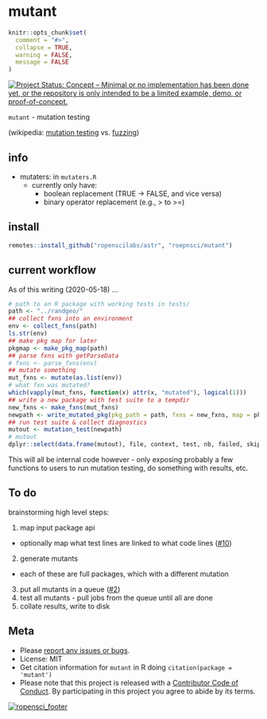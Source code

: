 mutant
======

```r
knitr::opts_chunk$set(
  comment = "#>",
  collapse = TRUE,
  warning = FALSE,
  message = FALSE
)
```

[![Project Status: Concept – Minimal or no implementation has been done yet, or the repository is only intended to be a limited example, demo, or proof-of-concept.](http://www.repostatus.org/badges/latest/concept.svg)](http://www.repostatus.org/#concept)

`mutant` - mutation testing

(wikipedia: [mutation testing](https://en.wikipedia.org/wiki/Mutation_testing) vs. [fuzzing](https://en.wikipedia.org/wiki/Fuzzing))

## info

- mutaters: in `mutaters.R`
  - currently only have: 
    - boolean replacement (TRUE -> FALSE, and vice versa)
    - binary operator replacement (e.g., > to >=)

## install

```r
remotes::install_github("ropenscilabs/astr", "roepnsci/mutant")
```

## current workflow

As of this writing (2020-05-18) ...

```r
# path to an R package with working tests in tests/
path <- "../randgeo/" 
## collect fxns into an environment
env <- collect_fxns(path)
ls.str(env)
## make pkg map for later
pkgmap <- make_pkg_map(path)
## parse fxns with getParseData
# fxns <- parse_fxns(env)
## mutate something
mut_fxns <- mutate(as.list(env))
# what fxn was mutated?
which(vapply(mut_fxns, function(x) attr(x, "mutated"), logical(1)))
## write a new package with test suite to a tempdir
new_fxns <- make_fxns(mut_fxns)
newpath <- write_mutated_pkg(pkg_path = path, fxns = new_fxns, map = pkgmap)
## run test suite & collect diagnostics
mutout <- mutation_test(newpath)
# mutout
dplyr::select(data.frame(mutout), file, context, test, nb, failed, skipped, error, warning, passed)
```

This will all be internal code however - only exposing probably a few functions to users to 
run mutation testing, do something with results, etc.

## To do

brainstorming high level steps:

1. map input package api
  - optionally map what test lines are linked to what code lines ([#10](https://github.com/ropensci/mutant/issues/10))
2. generate mutants
  - each of these are full packages, which with a different mutation
3. put all mutants in a queue ([#2](https://github.com/ropensci/mutant/issues/2))
4. test all mutants - pull jobs from the queue until all are done
5. collate results, write to disk

## Meta

* Please [report any issues or bugs](https://github.com/ropensci/mutant/issues).
* License: MIT
* Get citation information for `mutant` in R doing `citation(package = 'mutant')`
* Please note that this project is released with a [Contributor Code of Conduct][coc]. By participating in this project you agree to abide by its terms.

[![ropensci_footer](https://ropensci.org/public_images/github_footer.png)](https://ropensci.org)

[coc]: https://github.com/ropensci/mutant/blob/master/CODE_OF_CONDUCT.md
